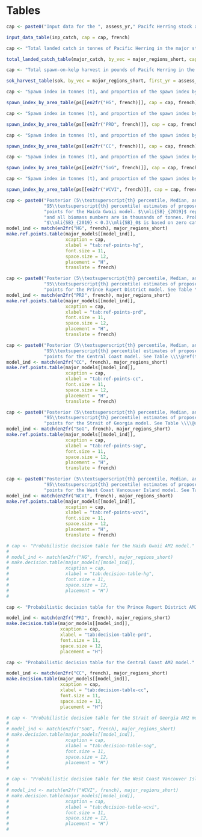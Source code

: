 # Tables

```r
cap <- paste0("Input data for the ", assess_yr," Pacifc Herring stock assessment. The spawn index has two distinct periods defned by the dominant survey method: surface surveys (", major_start_yr, " to ", new_surv_yr - 1, "), and dive surveys (", new_surv_yr, " to ", major_end_yr, "). The 'spawn index' represents the raw survey data only, and is not scaled by the spawn survey scaling parameter, q.")

input_data_table(inp_catch, cap = cap, french)
```

```r
cap <- "Total landed catch in tonnes of Pacific Herring in the major stock assessment areas. Legend: Haida Gwaii (HG), Prince Rupert District (PRD), Central Coast (CC), Strait of Georgia (SoG), and West Coast of Vancouver Island (WCVI). Note: 'WP' indicates that data are withheld due to privacy concerns."

total_landed_catch_table(major_catch, by_vec = major_regions_short, cap = cap, french)
```

```r
cap <- "Total spawn-on-kelp harvest in pounds of Pacifc Herring in the major stock assessment areas. Legend: Haida Gwaii (HG), Prince Rupert District (PRD), Central Coast (CC), Strait of Georgia (SoG), and West Coast of Vancouver Island (WCVI). Note: 'WP' indicates that data are withheld due to privacy concerns."

sok_harvest_table(sok, by_vec = major_regions_short, first_yr = assess_yr - 10, cap = cap, french)
```

```r
cap <- "Spawn index in tonnes (t), and proportion of the spawn index by Section within Statistical Area 02 for Pacifc Herring in the Haida Gwaii major stock assessment region. The spawn index is the annual total for the earliest year indicated in the 'Year(s)' column. Proportions indicate the proportion by year, or mean proportion over years, where year(s) are specifed in the ‘Year(s)’ column. The 'spawn index' represents the raw survey data only, and is not scaled by the spawn survey scaling parameter, q."

spawn_index_by_area_table(ps[[en2fr("HG", french)]], cap = cap, french)
```

```r
cap <- "Spawn index in tonnes (t), and proportion of the spawn index by Statistical Area for Pacifc Herring in the Central Coast major stock assessment region. See Table \\\\@ref(tab:spawn-index-hg) for description."

spawn_index_by_area_table(ps[[en2fr("PRD", french)]], cap = cap, french)
```

```r
cap <- "Spawn index in tonnes (t), and proportion of the spawn index by Statistical Area for Pacifc Herring in the Central Coast major stock assessment region. See Table \\\\@ref(tab:spawn-index-hg) for description."

spawn_index_by_area_table(ps[[en2fr("CC", french)]], cap = cap, french)
```

```r
cap <- "Spawn index in tonnes (t), and proportion of the spawn index by Group for Pacifc Herring in the Strait of Georgia major stock assessment region. Legend: '14\\&17' is Statistical Areas 14 and 17 (excluding Section 173); 'ESoG' is eastern Strait of Georgia; 'Lazo' is above Cape Lazo; and 'SDodd' is South of Dodd Narrows. See Table \\\\@ref(tab:spawn-index-hg) for description."

spawn_index_by_area_table(ps[[en2fr("SoG", french)]], cap = cap, french)
```

```r
cap <- "Spawn index in tonnes (t), and proportion of the spawn index by Statistical Area for Pacifc Herring in the West Coast of Vancouver Island major stock assessment region. See Table \\\\@ref(tab:spawn-index-hg) for description."

spawn_index_by_area_table(ps[[en2fr("WCVI", french)]], cap = cap, french)
```

```r
cap <- paste0("Posterior (5\\textsuperscript{th} percentile, Median, and ",
              "95\\textsuperscript{th} percentile) estimates of proposed reference ",
              "points for the Haida Gwaii model. $\\mli{SB}_{2019}$ represents prefishery spawning biomass, ",
              "and all biomass numbers are in thousands of tonnes. Probability of ",
              "$\\mli{SB}_{2019} < 0.3\\mli{SB}_0$ is based on zero catch.")
model_ind <- match(en2fr("HG", french), major_regions_short)
make.ref.points.table(major_models[[model_ind]],
                      xcaption = cap,
                      xlabel = "tab:ref-points-hg",
                      font.size = 11,
                      space.size = 12,
                      placement = "H",
                      translate = french)
```

```r
cap <- paste0("Posterior (5\\textsuperscript{th} percentile, Median, and ",
              "95\\textsuperscript{th} percentile) estimates of proposed reference ",
              "points for the Prince Rupert District model. See Table \\\\@ref(tab:ref-points-hg) for description.")
model_ind <- match(en2fr("PRD", french), major_regions_short)
make.ref.points.table(major_models[[model_ind]],
                      xcaption = cap,
                      xlabel = "tab:ref-points-prd",
                      font.size = 11,
                      space.size = 12,
                      placement = "H",
                      translate = french)
```

```r
cap <- paste0("Posterior (5\\textsuperscript{th} percentile, Median, and ",
              "95\\textsuperscript{th} percentile) estimates of proposed reference ",
              "points for the Central Coast model. See Table \\\\@ref(tab:ref-points-hg) for description.")
model_ind <- match(en2fr("CC", french), major_regions_short)
make.ref.points.table(major_models[[model_ind]],
                      xcaption = cap,
                      xlabel = "tab:ref-points-cc",
                      font.size = 11,
                      space.size = 12,
                      placement = "H",
                      translate = french)
```

```r
cap <- paste0("Posterior (5\\textsuperscript{th} percentile, Median, and ",
              "95\\textsuperscript{th} percentile) estimates of proposed reference ",
              "points for the Strait of Georgia model. See Table \\\\@ref(tab:ref-points-hg) for description.")
model_ind <- match(en2fr("SoG", french), major_regions_short)
make.ref.points.table(major_models[[model_ind]],
                      xcaption = cap,
                      xlabel = "tab:ref-points-sog",
                      font.size = 11,
                      space.size = 12,
                      placement = "H",
                      translate = french)
```

```r
cap <- paste0("Posterior (5\\textsuperscript{th} percentile, Median, and ",
              "95\\textsuperscript{th} percentile) estimates of proposed reference ",
              "points for the West Coast Vancouver Island model. See Table \\\\@ref(tab:ref-points-hg) for description.")
model_ind <- match(en2fr("WCVI", french), major_regions_short)
make.ref.points.table(major_models[[model_ind]],
                      xcaption = cap,
                      xlabel = "tab:ref-points-wcvi",
                      font.size = 11,
                      space.size = 12,
                      placement = "H",
                      translate = french)
```

```r
# cap <- "Probabilistic decision table for the Haida Gwaii AM2 model."
# 
# model_ind <- match(en2fr("HG", french), major_regions_short)
# make.decision.table(major_models[[model_ind]],
#                     xcaption = cap,
#                     xlabel = "tab:decision-table-hg",
#                     font.size = 11,
#                     space.size = 12,
#                     placement = "H")
# 
```

```r
cap <- "Probabilistic decision table for the Prince Rupert District AM2 model."

model_ind <- match(en2fr("PRD", french), major_regions_short)
make.decision.table(major_models[[model_ind]],
                    xcaption = cap,
                    xlabel = "tab:decision-table-prd",
                    font.size = 11,
                    space.size = 12,
                    placement = "H")

```

```r
cap <- "Probabilistic decision table for the Central Coast AM2 model."

model_ind <- match(en2fr("CC", french), major_regions_short)
make.decision.table(major_models[[model_ind]],
                    xcaption = cap,
                    xlabel = "tab:decision-table-cc",
                    font.size = 11,
                    space.size = 12,
                    placement = "H")

```

```r
# cap <- "Probabilistic decision table for the Strait of Georgia AM2 model."
# 
# model_ind <- match(en2fr("SoG", french), major_regions_short)
# make.decision.table(major_models[[model_ind]],
#                     xcaption = cap,
#                     xlabel = "tab:decision-table-sog",
#                     font.size = 11,
#                     space.size = 12,
#                     placement = "H")
# 
```

```r
# cap <- "Probabilistic decision table for the West Coast Vancouver Island AM2 model."
# 
# model_ind <- match(en2fr("WCVI", french), major_regions_short)
# make.decision.table(major_models[[model_ind]],
#                     xcaption = cap,
#                     xlabel = "tab:decision-table-wcvi",
#                     font.size = 11,
#                     space.size = 12,
#                     placement = "H")
# 
```

